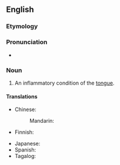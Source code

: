 ==English==
{{wikipedia}}

===Etymology===
{{confix|en|glosso|itis}}

===Pronunciation===
* {{IPA|en|/ɡlɒˈsaɪtɪs/}}

===Noun===
{{en-noun|-}}

# {{lb|en|pathology}} An inflammatory condition of the [[tongue]].

====Translations====
{{trans-top|inflammatory condition of the tongue}}
* Chinese:
*: Mandarin: {{t+|cmn|舌炎|tr=shéyán|sc=Hani}}
* Finnish: {{t|fi|kielitulehdus}}
{{trans-mid}}
* Japanese: {{t|ja|舌炎|tr=ぜつえん, zetsuen|sc=Jpan}}
* Spanish: {{t|es|glositis|f}}
* Tagalog: {{t|tl|magandila}}
{{trans-bottom}}